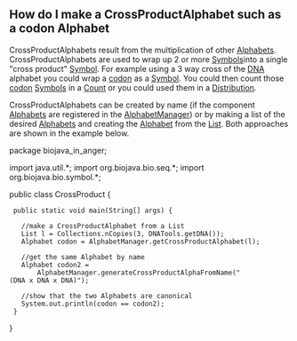 == How do I make a CrossProductAlphabet such as a codon Alphabet ==

CrossProductAlphabets result from the multiplication of other [http://www.biojava.org/docs/api14/org/biojava/bio/symbol/Alphabet.html Alphabets]. CrossProductAlphabets are used to wrap up 2 or more [http://www.biojava.org/docs/api14/org/biojava/bio/symbol/Symbol.html Symbols]into a single "cross product" [http://www.biojava.org/docs/api14/org/biojava/bio/symbol/Symbol.html Symbol]. For example using a 3 way cross of the [[wp:DNA|DNA]] alphabet you could wrap a [[wp:codon|codon]] as a [http://www.biojava.org/docs/api14/org/biojava/bio/symbol/Symbol.html Symbol]. You could then count those [[wp:codon|codon]] [http://www.biojava.org/docs/api14/org/biojava/bio/symbol/Symbol.html Symbols] in a [http://www.biojava.org/docs/api14/org/biojava/bio/dist/Count.html Count] or you could used them in a [http://www.biojava.org/docs/api14/org/biojava/bio/dist/Distribution.html Distribution].

CrossProductAlphabets can be created by name (if the component [http://www.biojava.org/docs/api14/org/biojava/bio/symbol/Alphabet.html Alphabets] are registered in the [http://www.biojava.org/docs/api14/org/biojava/bio/symbol/AlphabetManager.html AlphabetManager]) or by making a list of the desired [http://www.biojava.org/docs/api14/org/biojava/bio/symbol/Alphabet.html Alphabets] and creating the [http://www.biojava.org/docs/api14/org/biojava/bio/symbol/Alphabet.html Alphabet] from the [http://java.sun.com/j2se/1.4.2/docs/api/java/util/List.html List]. Both approaches are shown in the example below.

<java>
package biojava_in_anger;

import java.util.*;
import org.biojava.bio.seq.*;
import org.biojava.bio.symbol.*;

public class CrossProduct {
  public static void main(String[] args) {

    //make a CrossProductAlphabet from a List
    List l = Collections.nCopies(3, DNATools.getDNA());
    Alphabet codon = AlphabetManager.getCrossProductAlphabet(l);

    //get the same Alphabet by name
    Alphabet codon2 =
        AlphabetManager.generateCrossProductAlphaFromName("(DNA x DNA x DNA)");

    //show that the two Alphabets are canonical
    System.out.println(codon == codon2);
  }
}
</java>